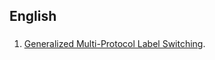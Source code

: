 ==English==
{{wikipedia|Automatic switched-transport network|GMPLS}}

==={{initialism-old|en}}===
{{head|en}}

# {{context|electronics|lang=en}} [[Generalized Multi-Protocol Label Switching]].